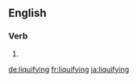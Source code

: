 ==English==

===Verb===
{{head|en|present participle}}

# {{present participle of|liquify|lang=en}}

[[de:liquifying]]
[[fr:liquifying]]
[[ja:liquifying]]